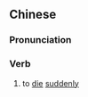 {{also|暴毙}}
==Chinese==
{{zh-forms|s=暴毙}}

===Pronunciation===
{{zh-pron
|m=bàobì
|c=bou6 bai6
|mn=pō-pè
|cat=v
}}

===Verb===
{{zh-verb}}

# to [[die]] [[suddenly]]